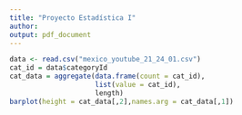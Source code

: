 ```yaml
---
title: "Proyecto Estadística I"
author: 
output: pdf_document
---
```


```r
data <- read.csv("mexico_youtube_21_24_01.csv")
cat_id = data$categoryId
cat_data = aggregate(data.frame(count = cat_id),
                     list(value = cat_id),
                     length)
barplot(height = cat_data[,2],names.arg = cat_data[,1])
```